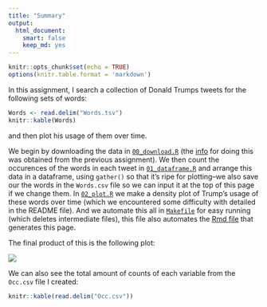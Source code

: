 ```yaml
---
title: "Summary"
output: 
  html_document: 
    smart: false
    keep_md: yes
---
```


```r
knitr::opts_chunk$set(echo = TRUE)
options(knitr.table.format = 'markdown')
```

In this assignment, I search a collection of Donald Trumps tweets for the following sets of words:

```r
Words <- read.delim("Words.tsv")
knitr::kable(Words)
```

and then plot his usage of them over time.

We begin by downloading the data in [`00_download.R`](https://github.com/arsbar24/STAT545-hw-barton-alistair/blob/master/hw07/00_download.R) (the [info](https://jennybc.github.io/purrr-tutorial/ls08_trump-tweets.html) for doing this was obtained from the previous assignment). We then count the occurences of the words in each tweet in [`01_dataframe.R`](https://github.com/arsbar24/STAT545-hw-barton-alistair/blob/master/hw07/01_dataframe.R) and arrange this data in a dataframe, using `gather()` so that it's ripe for plotting--we also save our the words in the `Words.csv` file so we can input it at the top of this page if we change them. In [`02_plot.R`](https://github.com/arsbar24/STAT545-hw-barton-alistair/blob/master/hw07/02_plot.R) we make a density plot of Trump's usage of these words over time (which we encountered some difficulty with detailed in the README file). And we automate this all in [`Makefile`](https://github.com/arsbar24/STAT545-hw-barton-alistair/blob/master/hw07/Makefile) for easy running (which deletes intermediate files), this file also automates the [Rmd file](https://github.com/arsbar24/STAT545-hw-barton-alistair/blob/master/hw07/Summary.Rmd) that generates this page.

The final product of this is the following plot:

![](tweet_freq.png)

We can also see the total amount of counts of each variable from the `Occ.csv` file I created:
```r
knitr::kable(read.delim("Occ.csv"))
```







